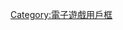{{Userbox
  |border-c = #000000
  |border-s = 1
  |id-c     = #FFFFFF
  |id-s     = 12
  |id-fc    = #000080
  |info-s   = 8
  |info-fc  = #000000 
  |id       = {{lang|ja|戦国BASARA}}
  |info     = 這個用戶喜歡玩[[戰國BASARA]]系列遊戲。
}}<includeonly>[[Category:喜歡玩戰國BASARA的維基人|{{PAGENAME}}]]</includeonly><noinclude>

{{DEFAULTSORT:Sengoku Basara}}
[[Category:喜歡玩戰國BASARA的維基人| ]]
[[Category:電子遊戲用戶框]]
</noinclude>